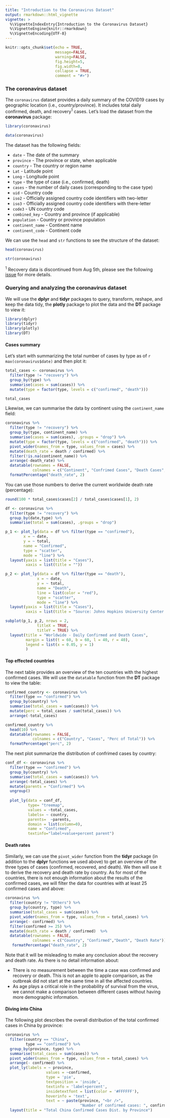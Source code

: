 ```yaml
---
title: "Introduction to the Coronavirus Dataset"
output: rmarkdown::html_vignette
vignette: >
  %\VignetteIndexEntry{Introduction to the Coronavirus Dataset}
  %\VignetteEngine{knitr::rmarkdown}
  %\VignetteEncoding{UTF-8}
---
```



```r
knitr::opts_chunk$set(echo = TRUE, 
                      message=FALSE, 
                      warning=FALSE, 
                      fig.height=5, 
                      fig.width=8,
                      collapse = TRUE,
                      comment = "#>")
```

### The coronavirus dataset

The `coronavirus` dataset provides a daily summary of the COVID19 cases by geographic location (i.e., country/province). It includes total daily confirmed, death, and recovery^1^ cases. Let’s load the dataset from the **coronavirus** package:


```r
library(coronavirus)

data(coronavirus)
```



The dataset has the following fields:

* `date` - The date of the summary
* `province` - The province or state, when applicable
* `country` - The country or region name
* `Lat` - Latitude point
* `Long` - Longitude point
* `type` - the type of case (i.e., confirmed, death)
* `cases` - the number of daily cases (corresponding to the case type)
* `uid` - Country code
* `iso2` - Officially assigned country code identifiers with two-letter
* `iso3` - Officially assigned country code identifiers with there-letter
* `code3` - UN country code
* `combined_key` - Country and province (if applicable)
* `population` - Country or province population
* `continent_name` - Continent name
* `continent_code` - Continent code


We can use the `head` and `str` functions to see the structure of the dataset:

```r
head(coronavirus)

str(coronavirus)
```


^1^ Recovery data is discontinued from Aug 5th, please see the following [issue](https://github.com/RamiKrispin/coronavirus/issues/71) for more details.


### Querying and analyzing the coronavirus dataset

We will use the **dplyr** and **tidyr** packages to query, transform, reshape, and keep the data tidy, the **plotly** package to plot the data and the **DT** package to view it:

```r
library(dplyr)
library(tidyr)
library(plotly)
library(DT)
```

#### Cases summary

Let's start with summarizing the total number of cases by type as of `r max(coronavirus$date)` and then plot it: 

```r
total_cases <- coronavirus %>%
  filter(type != "recovery") %>%
  group_by(type) %>%
  summarise(cases = sum(cases)) %>%
  mutate(type = factor(type, levels = c("confirmed", "death"))) 

total_cases
```


Likewise, we can summarise the data by continent using the `continent_name` field:

```r
coronavirus %>%
  filter(type != "recovery") %>%
  group_by(type, continent_name) %>%
  summarise(cases = sum(cases), .groups = "drop") %>%
  mutate(type = factor(type, levels = c("confirmed", "death"))) %>%
  pivot_wider(names_from = type, values_from = cases) %>%
  mutate(death_rate = death / confirmed) %>%
  filter(!is.na(continent_name)) %>%
  arrange(-death_rate) %>%
  datatable(rownames = FALSE,
            colnames = c("Continent", "Confrimed Cases", "Death Cases","Death Rate %")) %>%
  formatPercentage("death_rate", 2)
```

 
You can use those numbers to derive the current worldwide death rate (percentage):

```r
round(100 * total_cases$cases[2] / total_cases$cases[1], 2)
```

```r
df <- coronavirus %>%
  filter(type != "recovery") %>%
  group_by(date,type) %>%
  summarise(total = sum(cases), .groups = "drop")

p_1 <- plot_ly(data = df %>% filter(type == "confirmed"),
        x = ~ date,
        y = ~ total,
        name = "Confirmed",
        type = "scatter",
        mode = "line") %>%
  layout(yaxis = list(title = "Cases"),
         xaxis = list(title = ""))

p_2 <- plot_ly(data = df %>% filter(type == "death"),
              x = ~ date,
              y = ~ total,
              name = "Death",
              line = list(color = "red"),
              type = "scatter",
              mode = "line") %>%
  layout(yaxis = list(title = "Cases"),
         xaxis = list(title = "Source: Johns Hopkins University Center for Systems Science and Engineering"))

subplot(p_1, p_2, nrows = 2, 
              titleX = TRUE,
              titleY = TRUE) %>%
  layout(title = "Worldwide - Daily Confirmed and Death Cases",
         margin = list(t = 60, b = 60, l = 40, r = 40),
         legend = list(x = 0.05, y = 1)
         )
```



#### Top effected countries

The next table provides an overview of the ten countries with the highest confirmed cases. We will use the `datatable` function from the **DT** package to view the table:


```r
confirmed_country <- coronavirus %>% 
  filter(type == "confirmed") %>%
  group_by(country) %>%
  summarise(total_cases = sum(cases)) %>%
  mutate(perc = total_cases / sum(total_cases)) %>%
  arrange(-total_cases)

confirmed_country %>%
  head(10) %>%
  datatable(rownames = FALSE,
            colnames = c("Country", "Cases", "Perc of Total")) %>%
  formatPercentage("perc", 2)
```


The next plot summarize the distribution of confrimed cases by country:

```r
conf_df <- coronavirus %>% 
  filter(type == "confirmed") %>%
  group_by(country) %>%
  summarise(total_cases = sum(cases)) %>%
  arrange(-total_cases) %>%
  mutate(parents = "Confirmed") %>%
  ungroup() 
  
  plot_ly(data = conf_df,
          type= "treemap",
          values = ~total_cases,
          labels= ~ country,
          parents=  ~parents,
          domain = list(column=0),
          name = "Confirmed",
          textinfo="label+value+percent parent")
```

#### Death rates

Similarly, we can use the `pivot_wider` function from the **tidyr** package (in addition to the **dplyr** functions we used above) to get an overview of the three types of cases (confirmed, recovered, and death). We then will use it to derive the recovery and death rate by country. As for most of the countries, there is not enough information about the results of the confirmed cases, we will filter the data for countries with at least 25 confirmed cases and above:

```r
coronavirus %>% 
  filter(country != "Others") %>%
  group_by(country, type) %>%
  summarise(total_cases = sum(cases)) %>%
  pivot_wider(names_from = type, values_from = total_cases) %>%
  arrange(- confirmed) %>%
  filter(confirmed >= 25) %>%
  mutate(death_rate = death / confirmed)  %>%
  datatable(rownames = FALSE,
            colnames = c("Country", "Confirmed","Death", "Death Rate")) %>%
   formatPercentage("death_rate", 2) 
```

Note that it will be misleading to make any conclusion about the recovery and death rate. As there is no detail information about:

* There is no measurement between the time a case was confirmed and recovery or death. This is not an apple to apple comparison, as the outbreak did not start at the same time in all the affected countries.
* As age plays a critical role in the probability of survival from the virus, we cannot make a comparison between different cases without having more demographic information.

#### Diving into China

The following plot describes the overall distribution of the total confirmed cases in China by province:

```r
coronavirus %>% 
  filter(country == "China",
         type == "confirmed") %>%
  group_by(province, type) %>%
  summarise(total_cases = sum(cases)) %>%  
  pivot_wider(names_from = type, values_from = total_cases) %>%
  arrange(- confirmed) %>%
  plot_ly(labels = ~ province, 
                  values = ~confirmed, 
                  type = 'pie',
                  textposition = 'inside',
                  textinfo = 'label+percent',
                  insidetextfont = list(color = '#FFFFFF'),
                  hoverinfo = 'text',
                  text = ~ paste(province, "<br />",
                                 "Number of confirmed cases: ", confirmed, sep = "")) %>%
  layout(title = "Total China Confirmed Cases Dist. by Province")
```

